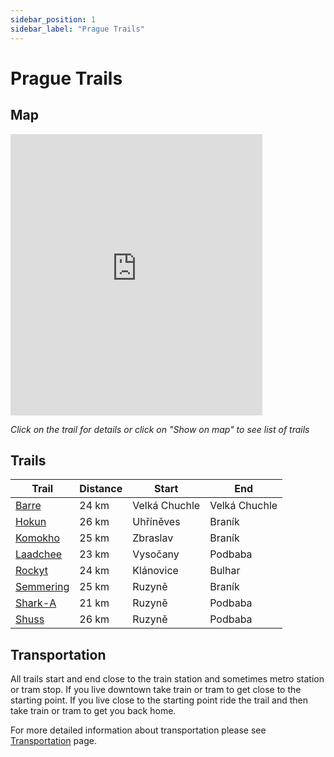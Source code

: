 ```yaml
---
sidebar_position: 1
sidebar_label: "Prague Trails"
---
```


# Prague Trails

## Map

<iframe src="https://frame.mapy.cz/s/muvunufece" width="80%" height="450" frameborder="0"></iframe>

*Click on the trail for details or click on "Show on map" to see list of trails*

## Trails

| Trail | Distance | Start | End |
| --- | --- | --- | --- |
| [Barre](prague/barre) | 24 km | Velká Chuchle | Velká Chuchle |
| [Hokun](prague/hokun) | 26 km | Uhříněves | Braník |
| [Komokho](prague/komokho) | 25 km | Zbraslav | Braník |
| [Laadchee](prague/laadchee) | 23 km | Vysočany | Podbaba |
| [Rockyt](prague/rockyt) | 24 km | Klánovice | Bulhar |
| [Semmering](prague/semmering) | 25 km | Ruzyně | Braník |
| [Shark-A](prague/shark-a) | 21 km | Ruzyně | Podbaba |
| [Shuss](prague/shuss) | 26 km | Ruzyně | Podbaba |

## Transportation

All trails start and end close to the train station and sometimes metro station or tram stop. If you live downtown take train or tram to get close to the starting point. If you live close to the starting point ride the trail and then take train or tram to get you back home.

For more detailed information about transportation please see [Transportation](../transportation) page.
